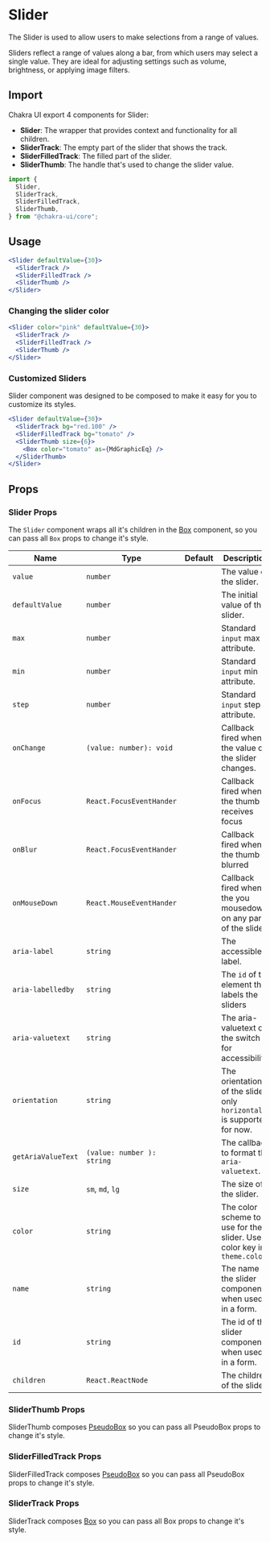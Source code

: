 # Slider

The Slider is used to allow users to make selections from a range of values.

Sliders reflect a range of values along a bar, from which users may select a
single value. They are ideal for adjusting settings such as volume, brightness,
or applying image filters.

## Import

Chakra UI export 4 components for Slider:

- **Slider**: The wrapper that provides context and functionality for all children.
- **SliderTrack**: The empty part of the slider that shows the track.
- **SliderFilledTrack**: The filled part of the slider.
- **SliderThumb**: The handle that's used to change the slider value.

```js
import {
  Slider,
  SliderTrack,
  SliderFilledTrack,
  SliderThumb,
} from "@chakra-ui/core";
```

## Usage

```jsx
<Slider defaultValue={30}>
  <SliderTrack />
  <SliderFilledTrack />
  <SliderThumb />
</Slider>
```

### Changing the slider color

```jsx
<Slider color="pink" defaultValue={30}>
  <SliderTrack />
  <SliderFilledTrack />
  <SliderThumb />
</Slider>
```

### Customized Sliders

Slider component was designed to be composed to make it easy for you to
customize its styles.

```jsx
<Slider defaultValue={30}>
  <SliderTrack bg="red.100" />
  <SliderFilledTrack bg="tomato" />
  <SliderThumb size={6}>
    <Box color="tomato" as={MdGraphicEq} />
  </SliderThumb>
</Slider>
```

## Props

### Slider Props

The `Slider` component wraps all it's children in the [Box](/box) component, so you
can pass all `Box` props to change it's style.

| Name               | Type                       | Default | Description                                                               |
| ------------------ | -------------------------- | ------- | ------------------------------------------------------------------------- |
| `value`            | `number`                   |         | The value of the slider.                                                  |
| `defaultValue`     | `number`                   |         | The initial value of the slider.                                          |
| `max`              | `number`                   |         | Standard `input` max attribute.                                           |
| `min`              | `number`                   |         | Standard `input` min attribute.                                           |
| `step`             | `number`                   |         | Standard `input` step attribute.                                          |
| `onChange`         | `(value: number): void`    |         | Callback fired when the value of the slider changes.                      |
| `onFocus`          | `React.FocusEventHander`   |         | Callback fired when the thumb receives focus                              |
| `onBlur`           | `React.FocusEventHander`   |         | Callback fired when the thumb is blurred                                  |
| `onMouseDown`      | `React.MouseEventHander`   |         | Callback fired when the you mousedown on any part of the slider           |
| `aria-label`       | `string`                   |         | The accessible label.                                                     |
| `aria-labelledby`  | `string`                   |         | The `id` of the element that labels the sliders                           |
| `aria-valuetext`   | `string`                   |         | The aria-valuetext of the switch for accessibility.                       |
| `orientation`      | `string`                   |         | The orientation of the slider, only `horizontal` is supported for now.    |
| `getAriaValueText` | `(value: number ): string` |         | The callback to format the `aria-valuetext`.                              |
| `size`             | `sm`, `md`, `lg`           |         | The size of the slider.                                                   |
| `color`            | `string`                   |         | The color scheme to use for the slider. Use a color key in `theme.colors` |
| `name`             | `string`                   |         | The name of the slider component when used in a form.                     |
| `id`               | `string`                   |         | The id of the slider component when used in a form.                       |
| `children`         | `React.ReactNode`          |         | The children of the slider.                                               |

### SliderThumb Props

SliderThumb composes [PseudoBox](/pseudobox) so you can pass all PseudoBox props
to change it's style.

### SliderFilledTrack Props

SliderFilledTrack composes [PseudoBox](/pseudobox) so you can pass all PseudoBox
props to change it's style.

### SliderTrack Props

SliderTrack composes [Box](/box) so you can pass all Box props to change it's
style.
